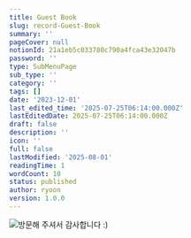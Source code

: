 ```yaml
---
title: Guest Book
slug: record-Guest-Book
summary: ''
pageCover: null
notionId: 21a1eb5c033780c790a4fca43e32047b
password: ''
type: SubMenuPage
sub_type: ''
category: ''
tags: []
date: '2023-12-01'
last_edited_time: '2025-07-25T06:14:00.000Z'
lastEditedDate: 2025-07-25T06:14:00.000Z
draft: false
description: ''
icon: ''
full: false
lastModified: '2025-08-01'
readingTime: 1
wordCount: 10
status: published
author: ryoon
version: 1.0.0
---
```


![방문해 주셔서 감사합니다 :)](https://prod-files-secure.s3.us-west-2.amazonaws.com/056ff9f5-a9ef-486f-8acb-9eef51d06a2d/ee7035c9-78ea-42ef-8449-e606256e6246/IMG_9224.jpeg?X-Amz-Algorithm=AWS4-HMAC-SHA256&X-Amz-Content-Sha256=UNSIGNED-PAYLOAD&X-Amz-Credential=ASIAZI2LB466STR6ZIVF%2F20250801%2Fus-west-2%2Fs3%2Faws4_request&X-Amz-Date=20250801T015334Z&X-Amz-Expires=3600&X-Amz-Security-Token=IQoJb3JpZ2luX2VjELr%2F%2F%2F%2F%2F%2F%2F%2F%2F%2FwEaCXVzLXdlc3QtMiJIMEYCIQDZxJ7XvAoDvONX0%2FKj%2FD0nYg1WBvHtahmwLuXp0gLJFQIhAMy9ghu3qXlUy8x7M4lzvJgb2mzZmGT8vJpV%2F1hDPp%2BJKogECOP%2F%2F%2F%2F%2F%2F%2F%2F%2F%2FwEQABoMNjM3NDIzMTgzODA1IgyDmlxYZThmI6yo1hUq3AMWv5PaZhkbzKvLP0L5Gx1bRMk96RqTgIh9mwrDvcsWk9PSUSF%2Bu7I%2B%2BEkm9BMVUwJDg311BBxqFIrM9c6UOvaNmpDxLWAvucrDz%2Fs0%2FvVvTpL2dH7KpgW%2BHv4X0OJidnb%2FyxvZfmZO0c7d9ky%2F6pSScZRJBZb7hoIktx9ZDaPpFTJXwPA7QpVTKvZLzK9ueMzBTzJGWjVPX0Z1ah1NTeuEJ97IIWI6ojMDCApx7wNp3%2B%2BmZrhWFnic81YKPJnuMfzSoZ1Jvg%2FqDo7b%2FNerbSZWX5XpvyV%2FdfPWjVGILg54%2F%2BNOwoLCcJqbLsGmRhIIuIhLahHVNgT2CQGBMk7H48S8EmPqNOHssW3jVLlxDDaSa0AVmYV6h0AhjHSxMDMPTcy2rApPWqblhJr89uxf3eutrAp%2Fy%2B3oLsr7BzFnqXBr0ONUUrm8BqzITOcFpKsJ480PF2D2VvqOykJv5n3Am7%2FXze71SkeYdHHbQajNMW9FrG%2F0cBEE4GGsC%2FWS9FPwZtS7pVYi%2BMFIYiwN9GkrtVJ04%2FB2L5UwiCgTrBkTqD6cODSv%2FChFnQqZ5VYKyvNLcs0oD%2FGGLw50abStxbjMX0TeCDg2KvsWUTNyPwbRFikYlDAuqeMVYN2yEDFK4zCXsbDEBjqkAaP9OUlUFuFU7dKtbg6vz1sJGaE%2FbJUc9hqadSWRMglqPHDj5SJC6nmWOZ68ovRUNzF7H9bA69hJgZs%2Bvd%2BZPjMqTEzdetgLWIFR26K%2Fs5AFSyoyjtJLpxkLOzlTQJJIVAvlDJxz1oxj5ZHQZH8PkbTwfXhL%2FloxpjqyNxfToawsznkTQ1HOG0dQA2hjp45PGrCs08V%2BhVf0D13zZyXB39OxXDb6&X-Amz-Signature=15eb85edb7c5e62b907a144ca9cd4f200a5a947cb891eeab3f176b7d21eea614&X-Amz-SignedHeaders=host&x-amz-checksum-mode=ENABLED&x-id=GetObject)


    


